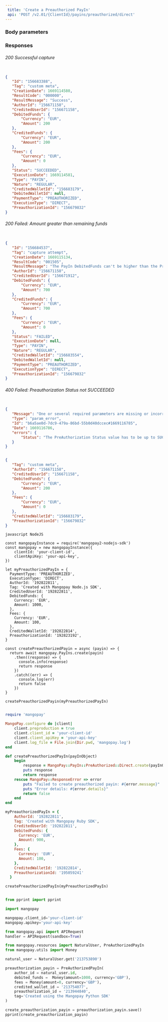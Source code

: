 ```yaml
---  
 title: 'Create a Preauthorized PayIn'  
 api: 'POST /v2.01/{ClientId}/payins/preauthorized/direct'  
---  
```


  

### Body parameters  

<Tag />  

<AuthorId4 />  

<CreditedUserId />  

<DebitedFunds8 />  

<Fees7 />  

<CreditedWalletId />  

<PreauthorizationId />  

### Responses  

###### 200 Successful capture  

<IdResponse />  

<TagResponse />  

<CreationDateResponse />  

<ResultCodeResponse />  

<ResultMessageResponse />  

<AuthorIdResponse />  

<CreditedUserIdResponse />  

<DebitedFundsResponse />  

<CreditedFundsResponse />  

<FeesResponse />  

<StatusResponse />  

<ExecutionDateResponse />  

<TypeResponse />  

<NatureResponse />  

<CreditedWalletIdResponse />  

<DebitedWalletIdResponse />  

<PaymentTypeResponse />  

<ExecutionTypeResponse />  

<PreauthorizationIdResponse />  

 <ResponseExample>  

```json Successful capture  

{
   "Id": "156683388",
   "Tag": "custom meta",
   "CreationDate": 1669114580,
   "ResultCode": "000000",
   "ResultMessage": "Success",
   "AuthorId": "156671158",
   "CreditedUserId": "156671158",
   "DebitedFunds": {
       "Currency": "EUR",
       "Amount": 200
   },
   "CreditedFunds": {
       "Currency": "EUR",
       "Amount": 200
   },
   "Fees": {
       "Currency": "EUR",
       "Amount": 0
   },
   "Status": "SUCCEEDED",
   "ExecutionDate": 1669114581,
   "Type": "PAYIN",
   "Nature": "REGULAR",
   "CreditedWalletId": "156683179",
   "DebitedWalletId": null,
   "PaymentType": "PREAUTHORIZED",
   "ExecutionType": "DIRECT",
   "PreauthorizationId": "156679832"
}  

 ```  

 </ResponseExample>  

###### 200 Failed: Amount greater than remaining funds  

<IdResponse />  

<TagResponse />  

<CreationDateResponse />  

<ResultCodeResponse />  

<ResultMessageResponse />  

<AuthorIdResponse />  

<CreditedUserIdResponse />  

<DebitedFundsResponse />  

<CreditedFundsResponse />  

<FeesResponse />  

<StatusResponse />  

<ExecutionDateResponse />  

<TypeResponse />  

<NatureResponse />  

<CreditedWalletIdResponse />  

<DebitedWalletIdResponse />  

<PaymentTypeResponse />  

<ExecutionTypeResponse />  

<PreauthorizationIdResponse />  

 <ResponseExample>  

```json Failed: Amount greater than remaining funds  

{
   "Id": "156684537",
   "Tag": "capture attempt",
   "CreationDate": 1669115134,
   "ResultCode": "001505",
   "ResultMessage": "The PayIn DebitedFunds can't be higher than the PreAuthorization remaining amount",
   "AuthorId": "156671158",
   "CreditedUserId": "156671912",
   "DebitedFunds": {
       "Currency": "EUR",
       "Amount": 700
   },
   "CreditedFunds": {
       "Currency": "EUR",
       "Amount": 700
   },
   "Fees": {
       "Currency": "EUR",
       "Amount": 0
   },
   "Status": "FAILED",
   "ExecutionDate": null,
   "Type": "PAYIN",
   "Nature": "REGULAR",
   "CreditedWalletId": "156683554",
   "DebitedWalletId": null,
   "PaymentType": "PREAUTHORIZED",
   "ExecutionType": "DIRECT",
   "PreauthorizationId": "156679832"
}  

 ```  

 </ResponseExample>  

###### 400 Failed: Preauthorization Status not SUCCEEDED  

 <ResponseExample>  

```json Failed: Preauthorization Status not SUCCEEDED  

{
   "Message": "One or several required parameters are missing or incorrect. An incorrect resource ID also raises this kind of error.",
   "Type": "param_error",
   "Id": "b6a5ae0d-7dc9-479a-86bd-55b0d40dccec#1669116785",
   "Date": 1669116786,
   "errors": {
       "Status": "The PreAuthorization Status value has to be up to SUCCEEDED"
   }
}  

 ```  

 </ResponseExample>  

<RequestExample>  
  
```json REST  

{
   "Tag": "custom meta",
   "AuthorId": "156671158",
   "CreditedUserId": "156671158",
   "DebitedFunds": {
       "Currency": "EUR",
       "Amount": 200
   },
   "Fees": {
       "Currency": "EUR",
       "Amount": 0
   },
   "CreditedWalletId": "156683179",
   "PreauthorizationId": "156679832"
}  
```  

```  
javascript NodeJS  

const mangopayInstance = require('mangopay2-nodejs-sdk')
const mangopay = new mangopayInstance({
    clientId: 'your-client-id',
    clientApiKey: 'your-api-key',
})

let myPreauthorizedPayIn = {
  PaymentType: 'PREAUTHORIZED',
  ExecutionType: 'DIRECT',
  AuthorId: '192822811',
  Tag: 'Created with Mangopay Node.js SDK',
  CreditedUserId: '192822811',
  DebitedFunds: {
    Currency: 'EUR',
    Amount: 1000,
  },
  Fees: {
    Currency: 'EUR',
    Amount: 100,
  },
  CreditedWalletId: '192822814',
  PreauthorizationId: '192823192',
}

const createPreauthorizedPayin = async (payin) => {
  return await mangopay.PayIns.create(payin)
    .then((response) => {
      console.info(response)
      return response
    })
    .catch((err) => {
      console.log(err)
      return false
    })
}

createPreauthorizedPayin(myPreauthorizedPayIn)  
```  

  
```ruby Ruby  

require 'mangopay'

MangoPay.configure do |client|
    client.preproduction = true
    client.client_id = 'your-client-id'
    client.client_apiKey = 'your-api-key'
    client.log_file = File.join(Dir.pwd, 'mangopay.log')
end

def createPreauthorizedPayIn(payInObject)
    begin
        response = MangoPay::PayIn::PreAuthorized::Direct.create(payInObject)
        puts response
        return response
    rescue MangoPay::ResponseError => error
        puts "Failed to create preauthorized payin: #{error.message}"
        puts "Error details: #{error.details}"
        return false
    end
end

myPreauthorizedPayIn = {
    AuthorId: '192822811',
    Tag: 'Created with Mangopay Ruby SDK',
    CreditedUserId: '192822811',
    DebitedFunds: {
      Currency: 'EUR',
      Amount: 900,
    },
    Fees: {
      Currency: 'EUR',
      Amount: 100,
    },
    CreditedWalletId: '192822814',
    PreauthorizationId: '195059241'
  }

createPreauthorizedPayIn(myPreauthorizedPayIn)  
```  

  
```python Python  

from pprint import pprint

import mangopay

mangopay.client_id='your-client-id'
mangopay.apikey='your-api-key'

from mangopay.api import APIRequest
handler = APIRequest(sandbox=True)

from mangopay.resources import NaturalUser, PreAuthorizedPayIn
from mangopay.utils import Money

natural_user = NaturalUser.get('213753890')

preauthorization_payin = PreAuthorizedPayIn(
    author_id = natural_user.id,
    debited_funds =  Money(amount=1000, currency='GBP'),
    fees = Money(amount=0, currency='GBP'),
    credited_wallet_id = '213754077',
    preauthorization_id = '213944840',
    tag='Created using the Mangopay Python SDK'
)

create_preauthorization_payin = preauthorization_payin.save()
pprint(create_preauthorization_payin)
  
```  

  
</RequestExample>